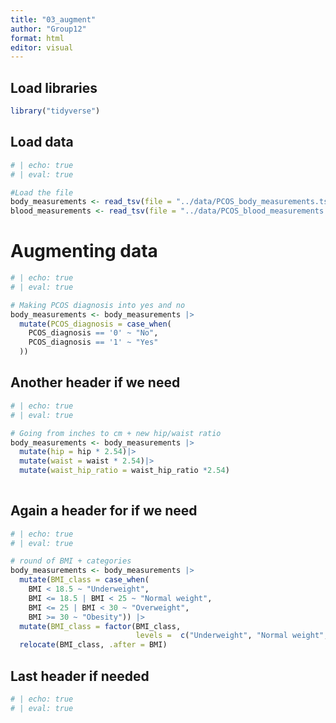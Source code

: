 ```yaml
---
title: "03_augment"
author: "Group12"
format: html
editor: visual
---
```


## Load libraries

```r
library("tidyverse")
```

## Load data

```r
# | echo: true
# | eval: true

#Load the file
body_measurements <- read_tsv(file = "../data/PCOS_body_measurements.tsv")
blood_measurements <- read_tsv(file = "../data/PCOS_blood_measurements.tsv")

```

# Augmenting data

```r
# | echo: true
# | eval: true

# Making PCOS diagnosis into yes and no
body_measurements <- body_measurements |> 
  mutate(PCOS_diagnosis = case_when(
    PCOS_diagnosis == '0' ~ "No",
    PCOS_diagnosis == '1' ~ "Yes"
  ))

```

## Another header if we need

```r
# | echo: true
# | eval: true

# Going from inches to cm + new hip/waist ratio
body_measurements <- body_measurements |> 
  mutate(hip = hip * 2.54)|>
  mutate(waist = waist * 2.54)|>
  mutate(waist_hip_ratio = waist_hip_ratio *2.54)
  
```

## Again a header for if we need

```r
# | echo: true
# | eval: true

# round of BMI + categories
body_measurements <- body_measurements |>
  mutate(BMI_class = case_when(
    BMI < 18.5 ~ "Underweight",
    BMI <= 18.5 | BMI < 25 ~ "Normal weight",
    BMI <= 25 | BMI < 30 ~ "Overweight",
    BMI >= 30 ~ "Obesity")) |>
  mutate(BMI_class = factor(BMI_class,
                            levels =  c("Underweight", "Normal weight","Overweight", "Obesity"))) |>
  relocate(BMI_class, .after = BMI)
```

## Last header if needed

```r
# | echo: true
# | eval: true




```
